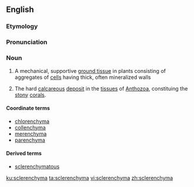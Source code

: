 ==English==

===Etymology===
{{etyl|grc|en}} {{m|grc|σκληρός||hard}} {{suffix|en||-enchyma}}

===Pronunciation===
{{rfp|lang=en}}

===Noun===
{{en-noun|s|sclerenchymata}}

# {{label|en|botany}} A mechanical, supportive [[ground tissue]] in plants consisting of aggregates of [[cell]]s having thick, often mineralized walls
# {{label|en|zoology}} The hard [[calcareous]] [[deposit]] in the [[tissue]]s of [[Anthozoa]], constituing the [[stony]] [[coral]]s.<!--Webster 1913-->

====Coordinate terms====
* [[chlorenchyma]]
* [[collenchyma]]
* [[merenchyma]]
* [[parenchyma]]

====Derived terms====
* [[sclerenchymatous]]

[[ku:sclerenchyma]]
[[ta:sclerenchyma]]
[[vi:sclerenchyma]]
[[zh:sclerenchyma]]